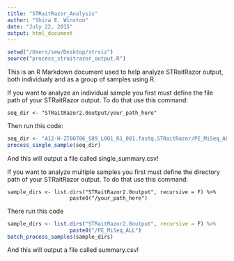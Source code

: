 ```yaml
---
title: "STRaitRazor_Analysis"
author: "Shira E. Winston"
date: "July 22, 2015"
output: html_document
---
```


```r
setwd("/Users/sew/Desktop/strviz")
source("process_straitrazor_output.R")
```


This is an R Markdown document used to help analyze STRaitRazor output, both individualy and as a group of samples using R. 

If you want to analyze an individual sample you first must define the file path of your STRaitRazor output.
To do that use this command:

```
seq_dir <- "STRaitRazor2.0output/your_path_here"
```

Then run this code:
```r
seq_dir <- "A12-H-ZT80786_S89_L001_R1_001.fastq.STRaitRazor/PE_MiSeq_ALL/"
process_single_sample(seq_dir) 
```
And this will output a file called single_summary.csv!

If you want to analyze multiple samples you first must define the directory path of your STRaitRazor output.
To do that use this command:

```
sample_dirs <- list.dirs("STRaitRazor2.0output", recursive = F) %>% 
                    paste0("/your_path_here")
```

There run this code

```r
sample_dirs <- list.dirs("STRaitRazor2.0output", recursive = F) %>% 
                    paste0("/PE_MiSeq_ALL")
batch_process_samples(sample_dirs)
```
And this will output a file called summary.csv!

